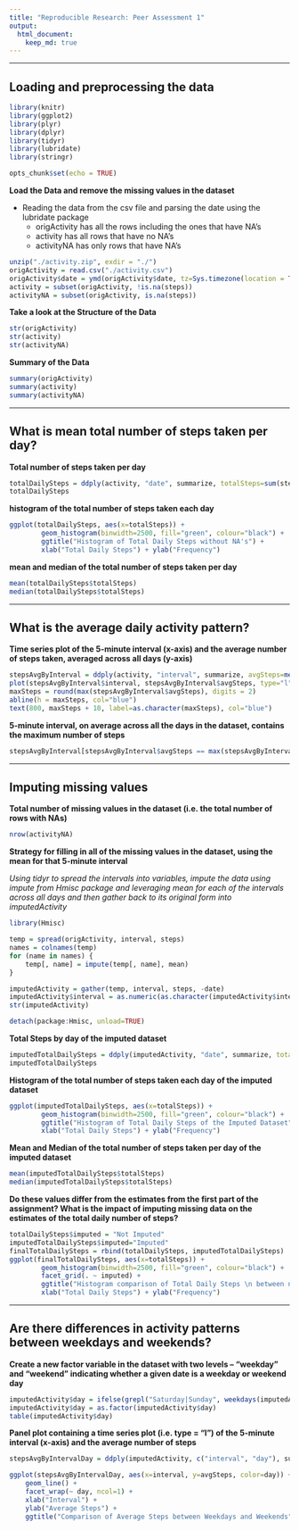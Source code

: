 ```yaml
---
title: "Reproducible Research: Peer Assessment 1"
output: 
  html_document:
    keep_md: true
---
```


--------------------------------------------------------------------------------

## Loading and preprocessing the data

```r
library(knitr)
library(ggplot2)
library(plyr)
library(dplyr)
library(tidyr)
library(lubridate)
library(stringr)
```

```r
opts_chunk$set(echo = TRUE)
```


**Load the Data and remove the missing values in the dataset**

* Reading the data from the csv file and parsing the date using the lubridate package
    * origActivity has all the rows including the ones that have NA's
    * activity has all rows that have no NA's
    * activityNA has only rows that have NA's

```r
unzip("./activity.zip", exdir = "./")
origActivity = read.csv("./activity.csv")
origActivity$date = ymd(origActivity$date, tz=Sys.timezone(location = TRUE))
activity = subset(origActivity, !is.na(steps))
activityNA = subset(origActivity, is.na(steps))
```

**Take a look at the Structure of the Data**

```r
str(origActivity)
str(activity)
str(activityNA)
```


**Summary of the Data**

```r
summary(origActivity)
summary(activity)
summary(activityNA)
```

--------------------------------------------------------------------------------

## What is mean total number of steps taken per day?

**Total number of steps taken per day**

```r
totalDailySteps = ddply(activity, "date", summarize, totalSteps=sum(steps))
totalDailySteps
```

**histogram of the total number of steps taken each day**

```r
ggplot(totalDailySteps, aes(x=totalSteps)) +
        geom_histogram(binwidth=2500, fill="green", colour="black") +
        ggtitle("Histogram of Total Daily Steps without NA's") +
        xlab("Total Daily Steps") + ylab("Frequency")

```

**mean and median of the total number of steps taken per day**

```r
mean(totalDailySteps$totalSteps)
median(totalDailySteps$totalSteps)
```

--------------------------------------------------------------------------------

## What is the average daily activity pattern?

**Time series plot of the 5-minute interval (x-axis) and the average number of steps taken, averaged across all days (y-axis)**

```r
stepsAvgByInterval = ddply(activity, "interval", summarize, avgSteps=mean(steps))
plot(stepsAvgByInterval$interval, stepsAvgByInterval$avgSteps, type="l", col="red", ylab="Average Steps", xlab="Interval", main="Average Steps by Interval", xlim=c(-50, 3000), ylim=c(-10, 250))
maxSteps = round(max(stepsAvgByInterval$avgSteps), digits = 2)
abline(h = maxSteps, col="blue")
text(800, maxSteps + 10, label=as.character(maxSteps), col="blue")
```

**5-minute interval, on average across all the days in the dataset, contains the maximum number of steps**

```r
stepsAvgByInterval[stepsAvgByInterval$avgSteps == max(stepsAvgByInterval$avgSteps), ]
```

--------------------------------------------------------------------------------

## Imputing missing values

**Total number of missing values in the dataset (i.e. the total number of rows with NAs)**
```r
nrow(activityNA)
```

**Strategy for filling in all of the missing values in the dataset, using the mean for that 5-minute interval**

*Using tidyr to spread the intervals into variables, impute the data using impute from Hmisc package and leveraging mean for each of the intervals across all days and then gather back to its original form into imputedActivity*

```r
library(Hmisc)
```

```r
temp = spread(origActivity, interval, steps)
names = colnames(temp)
for (name in names) {
    temp[, name] = impute(temp[, name], mean)
}

imputedActivity = gather(temp, interval, steps, -date)
imputedActivity$interval = as.numeric(as.character(imputedActivity$interval))
str(imputedActivity)

```

```r
detach(package:Hmisc, unload=TRUE)
```

**Total Steps by day of the imputed dataset**

```r
imputedTotalDailySteps = ddply(imputedActivity, "date", summarize, totalSteps=sum(steps))
imputedTotalDailySteps
```

**Histogram of the total number of steps taken each day of the imputed dataset**

```r
ggplot(imputedTotalDailySteps, aes(x=totalSteps)) +
        geom_histogram(binwidth=2500, fill="green", colour="black") +
        ggtitle("Histogram of Total Daily Steps of the Imputed Dataset") +
        xlab("Total Daily Steps") + ylab("Frequency")

```

**Mean and Median of the total number of steps taken per day of the imputed dataset**

```r
mean(imputedTotalDailySteps$totalSteps)
median(imputedTotalDailySteps$totalSteps)
```

**Do these values differ from the estimates from the first part of the assignment? What is the impact of imputing missing data on the estimates of the total daily number of steps?**

```r
totalDailySteps$imputed = "Not Imputed"
imputedTotalDailySteps$imputed="Imputed"
finalTotalDailySteps = rbind(totalDailySteps, imputedTotalDailySteps)
ggplot(finalTotalDailySteps, aes(x=totalSteps)) +
        geom_histogram(binwidth=2500, fill="green", colour="black") +
        facet_grid(. ~ imputed) +
        ggtitle("Histogram comparison of Total Daily Steps \n between non imputed and imputed dataset") +
        xlab("Total Daily Steps") + ylab("Frequency")
```

--------------------------------------------------------------------------------

## Are there differences in activity patterns between weekdays and weekends?

**Create a new factor variable in the dataset with two levels – “weekday” and “weekend” indicating whether a given date is a weekday or weekend day**

```r
imputedActivity$day = ifelse(grepl("Saturday|Sunday", weekdays(imputedActivity$date), ignore.case = FALSE), "weekend", "weekday")
imputedActivity$day = as.factor(imputedActivity$day)
table(imputedActivity$day)
```

**Panel plot containing a time series plot (i.e. type = "l") of the 5-minute interval (x-axis) and the average number of steps**

```r
stepsAvgByIntervalDay = ddply(imputedActivity, c("interval", "day"), summarize, avgSteps=mean(steps))

ggplot(stepsAvgByIntervalDay, aes(x=interval, y=avgSteps, color=day)) +
    geom_line() +
    facet_wrap(~ day, ncol=1) +
    xlab("Interval") +
    ylab("Average Steps") +
    ggtitle("Comparison of Average Steps between Weekdays and Weekends")
```
